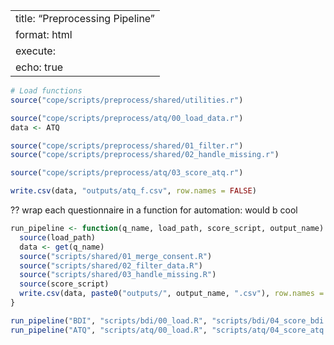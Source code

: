 
---
title: "Preprocessing Pipeline"
format: html
execute:
  echo: true
---

```r
# Load functions
source("cope/scripts/preprocess/shared/utilities.r")
```

```r
source("cope/scripts/preprocess/atq/00_load_data.r")
data <- ATQ

source("cope/scripts/preprocess/shared/01_filter.r")
source("cope/scripts/preprocess/shared/02_handle_missing.r")

source("cope/scripts/preprocess/atq/03_score_atq.r")

write.csv(data, "outputs/atq_f.csv", row.names = FALSE)

```

?? wrap each questionnaire in a function for automation: would b cool

```r
run_pipeline <- function(q_name, load_path, score_script, output_name) {
  source(load_path)
  data <- get(q_name)
  source("scripts/shared/01_merge_consent.R")
  source("scripts/shared/02_filter_data.R")
  source("scripts/shared/03_handle_missing.R")
  source(score_script)
  write.csv(data, paste0("outputs/", output_name, ".csv"), row.names = FALSE)
}

run_pipeline("BDI", "scripts/bdi/00_load.R", "scripts/bdi/04_score_bdi.R", "bdi_f")
run_pipeline("ATQ", "scripts/atq/00_load.R", "scripts/atq/04_score_atq.R", "atq_f")
```